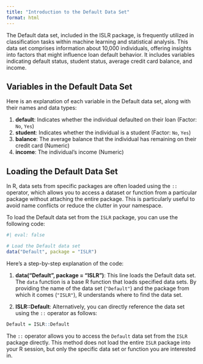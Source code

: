 ```yaml
---
title: "Introduction to the Default Data Set"
format: html
---
```


The Default data set, included in the ISLR package, is frequently utilized in classification tasks within machine learning and statistical analysis. This data set comprises information about 10,000 individuals, offering insights into factors that might influence loan default behavior. It includes variables indicating default status, student status, average credit card balance, and income. 

## Variables in the Default Data Set

Here is an explanation of each variable in the Default data set, along with their names and data types:
  
  1. **default**: Indicates whether the individual defaulted on their loan (Factor: `No`, `Yes`)
  2. **student**: Indicates whether the individual is a student (Factor: `No`, `Yes`)
  3. **balance**: The average balance that the individual has remaining on their credit card (Numeric)
  4. **income**: The individual's income (Numeric)

## Loading the Default Data Set

In R, data sets from specific packages are often loaded using the `::` operator, which allows you to access a dataset or function from a particular package without attaching the entire package. This is particularly useful to avoid name conflicts or reduce the clutter in your namespace.

To load the Default data set from the `ISLR` package, you can use the following code:
  
```r
#| eval: false

# Load the Default data set
data("Default", package = "ISLR")
```

Here’s a step-by-step explanation of the code:
  
1. **data("Default", package = "ISLR")**: This line loads the Default data set. The `data` function is a base R function that loads specified data sets. By providing the name of the data set (`"Default"`) and the package from which it comes (`"ISLR"`), R understands where to find the data set.

2. **ISLR::Default**: Alternatively, you can directly reference the data set using the `::` operator as follows:
  
```r
Default = ISLR::Default
```

The `::` operator allows you to access the `Default` data set from the `ISLR` package directly. This method does not load the entire `ISLR` package into your R session, but only the specific data set or function you are interested in.